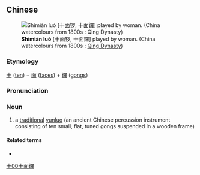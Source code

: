 {{also|十面锣}}
==Chinese==
{{zh-forms|s=十面锣}}
[[Image:Playing a shimianluo.jpg|thumb|'''Shímiàn luó''' [十面锣, 十面鑼] played by woman. (China watercolours from 1800s : [[Qing Dynasty]])]]

===Etymology===
[[十]] ([[ten]]) + [[面]] ([[faces]]) + [[鑼]] ([[gongs]])

===Pronunciation===
{{zh-pron
|m=shímiànluó
|cat=n
}}

===Noun===
{{zh-noun}}

# a [[traditional]] [[w:yunluo|yunluo]] (an ancient Chinese percussion instrument consisting of ten small, flat, tuned gongs suspended in a wooden frame)<!--keep in mind in this definition that a yunluo may have any number of gongs from 5 to 10, or even 17 or more; while the shimianluo is a specific variety of yunluo with exactly 10 gongs (the way the "12-string guitar" is a guitar with always exactly 12 strings-->

====Related terms====
* {{zh-l|雲鑼}}

[[Category:zh:Musical instruments|十00十面鑼]]